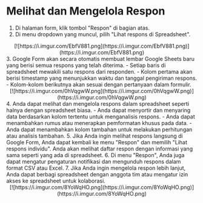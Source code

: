 # Melihat dan Mengelola Respon

1. Di halaman form, klik tombol "Respon" di bagian atas.
2. Di menu dropdown yang muncul, pilih "Lihat respons di Spreadsheet".
<div align = "center">
[![https://i.imgur.com/EbfV881.png](https://i.imgur.com/EbfV881.png)](https://i.imgur.com/EbfV881.png)
</div>
3. Google Form akan secara otomatis membuat lembar Google Sheets baru yang berisi semua respons yang telah diterima.
   - Setiap baris di spreadsheet mewakili satu respons dari responden.
   - Kolom pertama akan berisi timestamp yang menunjukkan waktu dan tanggal pengiriman respons.
   - Kolom-kolom berikutnya akan sesuai dengan pertanyaan dalam formulir.
<div align  = "center">
[![https://i.imgur.com/0hVqgwW.png](https://i.imgur.com/0hVqgwW.png)](https://i.imgur.com/0hVqgwW.png)
</div>
4. Anda dapat melihat dan mengelola respons dalam spreadsheet seperti halnya dengan spreadsheet biasa.
   - Anda dapat menyortir dan menyaring data berdasarkan kolom tertentu untuk menganalisis respons.
   - Anda dapat menambahkan rumus atau menerapkan pemformatan khusus pada data.
   - Anda dapat menambahkan kolom tambahan untuk melakukan perhitungan atau analisis tambahan.
5. Jika Anda ingin melihat respons langsung di Google Form, Anda dapat kembali ke menu "Respon" dan memilih "Lihat respons individu". Anda akan melihat daftar respon dengan informasi yang sama seperti yang ada di spreadsheet.
6. Di menu "Respon", Anda juga dapat mengatur pengaturan notifikasi dan mengunduh respons dalam format CSV atau Excel.
7. Jika Anda ingin mengelola respon lebih lanjut, Anda dapat berbagi spreadsheet dengan anggota tim atau mengatur izin akses ke spreadsheet untuk kolaborasi.
<div align  = "center">
[![https://i.imgur.com/8YoWqHO.png](https://i.imgur.com/8YoWqHO.png)](https://i.imgur.com/8YoWqHO.png)
</div>